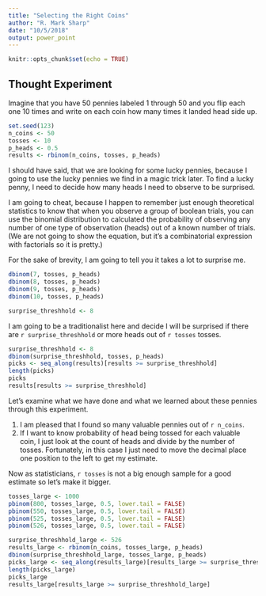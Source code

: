 ```yaml
---
title: "Selecting the Right Coins"
author: "R. Mark Sharp"
date: "10/5/2018"
output: power_point
---
```


```r
knitr::opts_chunk$set(echo = TRUE)
```

## Thought Experiment

Imagine that you have 50 pennies labeled 1 through 50 and you flip each one 10 times and write on each coin how many times it landed head side up.

```r
set.seed(123)
n_coins <- 50
tosses <- 10
p_heads <- 0.5
results <- rbinom(n_coins, tosses, p_heads)

```

I should have said, that we are looking for some lucky pennies, because I going to use the lucky pennies we find in a magic trick later. To find a lucky penny, I need to decide how many heads I need to observe to be surprised. 

I am going to cheat, because I happen to remember just enough theoretical statistics to know that when you observe a group of boolean trials, you can use the binomial distribution to calculated the probability of observing any number of one type of observation (heads) out of a known number of trials. (We are not going to show the equation, but it's a combinatorial expression with factorials so it is pretty.)

For the sake of brevity, I am going to tell you it takes a lot to surprise me.

```r
dbinom(7, tosses, p_heads)
dbinom(8, tosses, p_heads)
dbinom(9, tosses, p_heads)
dbinom(10, tosses, p_heads)

```
```r
surprise_threshhold <- 8

```

I am going to be a traditionalist here and decide I will be surprised if there are `r surprise_threshhold` or more heads out of `r tosses` tosses.

```r
surprise_threshhold <- 8
dbinom(surprise_threshhold, tosses, p_heads) 
picks <- seq_along(results)[results >= surprise_threshhold]
length(picks)
picks
results[results >= surprise_threshhold]

```

Let's examine what we have done and what we learned about these pennies through this experiment.

1.  I am pleased that I found so many valuable pennies out of `r n_coins`.
2.  If I want to know probability of head being tossed for each valuable coin, I just look at the count of heads and divide by the number of tosses. Fortunately, in this case I just need to move the decimal place one position to the left to get my estimate.

Now as statisticians, `r tosses` is not a big enough sample for a good estimate so let's make it bigger.

```r
tosses_large <- 1000
pbinom(800, tosses_large, 0.5, lower.tail = FALSE)
pbinom(550, tosses_large, 0.5, lower.tail = FALSE)
pbinom(525, tosses_large, 0.5, lower.tail = FALSE)
pbinom(526, tosses_large, 0.5, lower.tail = FALSE)

```

```r
surprise_threshhold_large <- 526
results_large <- rbinom(n_coins, tosses_large, p_heads)
dbinom(surprise_threshhold_large, tosses_large, p_heads) 
picks_large <- seq_along(results_large)[results_large >= surprise_threshhold_large]
length(picks_large)
picks_large
results_large[results_large >= surprise_threshhold_large]

```
